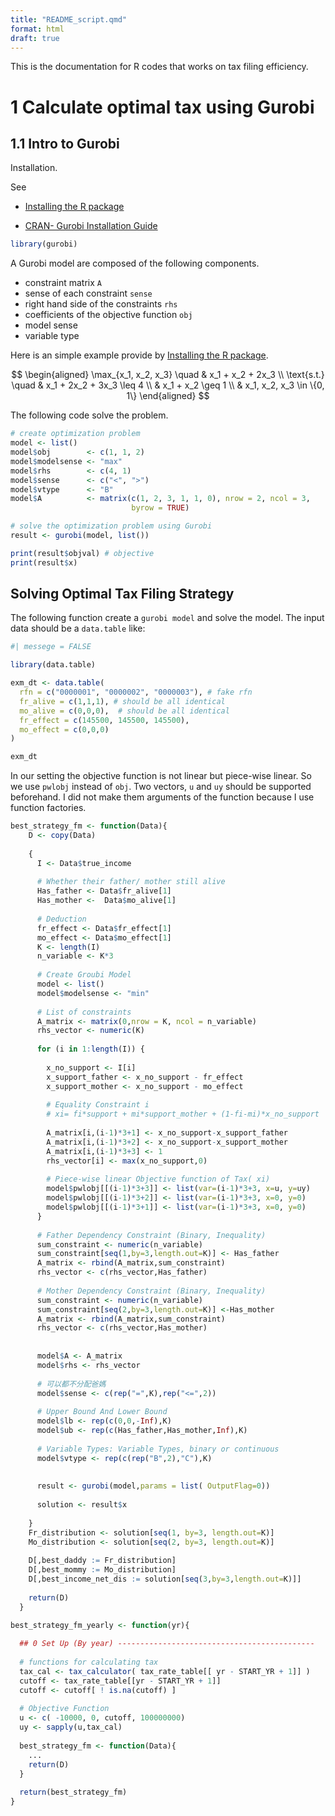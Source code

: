 ```yaml
---
title: "README_script.qmd"
format: html
draft: true
---
```


This is the documentation for R codes that works on tax filing efficiency.

# 1 Calculate optimal tax using Gurobi

## 1.1 Intro to Gurobi

Installation.

See

-   [Installing the R package](https://docs.gurobi.com/projects/optimizer/en/current/reference/r/setup.html)

-   [CRAN- Gurobi Installation Guide](https://cran.r-project.org/web/packages/prioritizr/vignettes/gurobi_installation_guide.html)

```r
library(gurobi)
```

A Gurobi model are composed of the following components.

-   constraint matrix `A`
-   sense of each constraint `sense`
-   right hand side of the constraints `rhs`
-   coefficients of the objective function `obj`
-   model sense
-   variable type

Here is an simple example provide by [Installing the R package](https://docs.gurobi.com/projects/optimizer/en/current/reference/r/setup.html).

$$
\begin{aligned}
\max_{x_1, x_2, x_3} \quad & x_1 + x_2 + 2x_3 \\
\text{s.t.} \quad 
& x_1 + 2x_2 + 3x_3 \leq 4 \\
& x_1 + x_2 \geq 1 \\
& x_1, x_2, x_3 \in \{0, 1\}
\end{aligned}
$$

The following code solve the problem.

```r
# create optimization problem
model <- list()
model$obj        <- c(1, 1, 2)
model$modelsense <- "max"
model$rhs        <- c(4, 1)
model$sense      <- c("<", ">")
model$vtype      <- "B"
model$A          <- matrix(c(1, 2, 3, 1, 1, 0), nrow = 2, ncol = 3,
                           byrow = TRUE)

# solve the optimization problem using Gurobi
result <- gurobi(model, list())

print(result$objval) # objective
print(result$x)
```

## Solving Optimal Tax Filing Strategy

The following function create a `gurobi model` and solve the model. The input data should be a `data.table` like:

```r
#| messege = FALSE

library(data.table)
```

```r
exm_dt <- data.table(
  rfn = c("0000001", "0000002", "0000003"), # fake rfn
  fr_alive = c(1,1,1), # should be all identical
  mo_alive = c(0,0,0),  # should be all identical
  fr_effect = c(145500, 145500, 145500),
  mo_effect = c(0,0,0)
)

exm_dt
```

In our setting the objective function is not linear but piece-wise linear. So we use `pwlobj` instead of `obj`. Two vectors, `u` and `uy` should be supported beforehand. I did not make them arguments of the function because I use function factories.

```r
best_strategy_fm <- function(Data){
    D <- copy(Data)
    
    {
      I <- Data$true_income 
      
      # Whether their father/ mother still alive 
      Has_father <- Data$fr_alive[1]
      Has_mother <-  Data$mo_alive[1]
      
      # Deduction
      fr_effect <- Data$fr_effect[1]
      mo_effect <- Data$mo_effect[1]
      K <- length(I)
      n_variable <- K*3
      
      # Create Groubi Model
      model <- list()
      model$modelsense <- "min"
      
      # List of constraints
      A_matrix <- matrix(0,nrow = K, ncol = n_variable)
      rhs_vector <- numeric(K)
      
      for (i in 1:length(I)) {
        
        x_no_support <- I[i]
        x_support_father <- x_no_support - fr_effect
        x_support_mother <- x_no_support - mo_effect
        
        # Equality Constraint i
        # xi= fi*support + mi*support_mother + (1-fi-mi)*x_no_support
        
        A_matrix[i,(i-1)*3+1] <- x_no_support-x_support_father
        A_matrix[i,(i-1)*3+2] <- x_no_support-x_support_mother
        A_matrix[i,(i-1)*3+3] <- 1
        rhs_vector[i] <- max(x_no_support,0)
        
        # Piece-wise linear Objective function of Tax( xi)
        model$pwlobj[[(i-1)*3+3]] <- list(var=(i-1)*3+3, x=u, y=uy)
        model$pwlobj[[(i-1)*3+2]] <- list(var=(i-1)*3+3, x=0, y=0)
        model$pwlobj[[(i-1)*3+1]] <- list(var=(i-1)*3+3, x=0, y=0)
      }
      
      # Father Dependency Constraint (Binary, Inequality)
      sum_constraint <- numeric(n_variable)
      sum_constraint[seq(1,by=3,length.out=K)] <- Has_father
      A_matrix <- rbind(A_matrix,sum_constraint)
      rhs_vector <- c(rhs_vector,Has_father)
      
      # Mother Dependency Constraint (Binary, Inequality)
      sum_constraint <- numeric(n_variable)
      sum_constraint[seq(2,by=3,length.out=K)] <-Has_mother
      A_matrix <- rbind(A_matrix,sum_constraint)
      rhs_vector <- c(rhs_vector,Has_mother)
      
      
      model$A <- A_matrix
      model$rhs <- rhs_vector
      
      # 可以都不分配爸媽 
      model$sense <- c(rep("=",K),rep("<=",2))
      
      # Upper Bound And Lower Bound
      model$lb <- rep(c(0,0,-Inf),K)
      model$ub <- rep(c(Has_father,Has_mother,Inf),K)
      
      # Variable Types: Variable Types, binary or continuous
      model$vtype <- rep(c(rep("B",2),"C"),K)
      
      
      result <- gurobi(model,params = list( OutputFlag=0))
      
      solution <- result$x
      
    }
    Fr_distribution <- solution[seq(1, by=3, length.out=K)]
    Mo_distribution <- solution[seq(2, by=3, length.out=K)]
    
    D[,best_daddy := Fr_distribution]
    D[,best_mommy := Mo_distribution]
    D[,best_income_net_dis := solution[seq(3,by=3,length.out=K)]]
    
    return(D)
  }
```

```r
best_strategy_fm_yearly <- function(yr){
  
  ## 0 Set Up (By year) --------------------------------------------
  
  # functions for calculating tax
  tax_cal <- tax_calculator( tax_rate_table[[ yr - START_YR + 1]] )
  cutoff <- tax_rate_table[[yr - START_YR + 1]]
  cutoff <- cutoff[ ! is.na(cutoff) ]
  
  # Objective Function
  u <- c( -10000, 0, cutoff, 100000000)
  uy <- sapply(u,tax_cal)
  
  best_strategy_fm <- function(Data){
    ...
    return(D)
  }
  
  return(best_strategy_fm)
}
```
